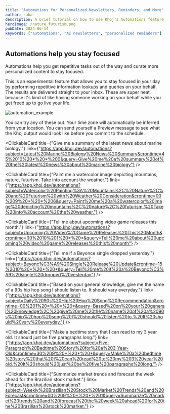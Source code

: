 ```yaml
---
title: "Automations for Personalized Newsletters, Reminders, and More"
author: saba
description: A brief tutorial on how to use Khoj's Automations feature
heroImage: /nature_futurism.png
pubDate: 2024-06-14
keywords: ["automations", "AI newsletters", "personalized reminders"]
---
```



## Automations help you stay focused

Automations help you get repetitive tasks out of the way and curate more personalized content to stay focused. 

This is an experimental feature that allows you to stay focused in your day by performing repetitive information lookups and queries on your behalf. The results are delivered straight to your inbox. These are super neat, because it's kind of like having someone working on your behalf while you get freed up to go live your life.

![automation_example](/automation_bedtime_story.png)

You can try any of these out. Your time zone will automatically be inferred from your location. You can send yourself a Preview message to see what the Khoj output would look like before you commit to the schedule.

<ClickableCard title={"Give me a summary of the latest news about marine biology."} link={"https://app.khoj.dev/automations?subject=Latest%20Marine%20Biology%20News%20Summary&crontime=45%2010%20*%20*%200&query=Give%20me%20a%20summary%20of%20the%20latest%20news%20about%20marine%20biology"} />

<ClickableCard title={"Paint me a watercolor image depicting mountains, nature, futurism. Take into account the weather."} link={"https://app.khoj.dev/automations?subject=Watercolor%20Painting%3A%20Mountains%2C%20Nature%2C%20and%20Futurism%20with%20Weather%20Consideration&crontime=00%209%20*%20*%206&query=Paint%20me%20a%20watercolor%20image%20depicting%20mountains%2C%20nature%2C%20futurism.%20Take%20into%20account%20the%20weather."} />

<ClickableCard title={"Tell me about upcoming video game releases this month."} link={"https://app.khoj.dev/automations?subject=Upcoming%20Video%20Game%20Releases%20This%20Month&crontime=00%2010%201%20*%20*&query=Tell%20me%20about%20upcoming%20video%20game%20releases%20this%20month"} />

<ClickableCard title={"Tell me if a Beyonce single dropped yesterday."} link={"https://app.khoj.dev/automations?subject=Beyonc%C3%A9%20Single%20Release%20Update&crontime=15%2010%20*%20*%20*&query=Tell%20me%20if%20a%20Beyonc%C3%A9%20single%20dropped%20yesterday"} />

<ClickableCard title={"Based on your general knowledge, give me the name of a 90s hip hop song I should listen to. It should vary everyday."} link={"https://app.khoj.dev/automations?subject=Daily%2090s%20Hip%20Hop%20Song%20Recommendation&crontime=00%201%20*%20*%20*&query=Based%20on%20your%20general%20knowledge%2C%20give%20me%20the%20name%20of%20a%2090s%20hip%20hop%20song%20I%20should%20listen%20to.%20It%20should%20vary%20everyday."} />

<ClickableCard title={"Make a bedtime story that I can read to my 3 year old. It should just be five paragraphs long."} link={"https://app.khoj.dev/automations?subject=Five-Paragraph%20Bedtime%20Story%20for%20a%203-Year-Old&crontime=30%209%20*%20*%20*&query=Make%20a%20bedtime%20story%20that%20I%20can%20read%20to%20my%203%20year%20old.%20It%20should%20just%20be%20five%20paragraphs%20long."} />

<ClickableCard title={"Summarize market trends and forecast the week ahead for the Brazilian stock market."} link={"https://app.khoj.dev/automations?subject=Weekly%20Brazilian%20Stock%20Market%20Trends%20and%20Forecast&crontime=00%209%20*%20*%201&query=Summarize%20market%20trends%20and%20forecast%20the%20week%20ahead%20for%20the%20Brazilian%20stock%20market."} />
